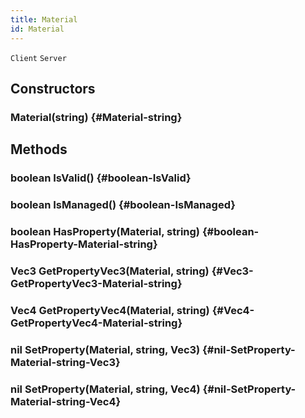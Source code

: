 ```yaml
---
title: Material
id: Material
---
```

`Client`
`Server`

## Constructors

### Material(string) {#Material-string}

## Methods

### boolean IsValid() {#boolean-IsValid}

### boolean IsManaged() {#boolean-IsManaged}

### boolean HasProperty(Material, string) {#boolean-HasProperty-Material-string}

### Vec3 GetPropertyVec3(Material, string) {#Vec3-GetPropertyVec3-Material-string}

### Vec4 GetPropertyVec4(Material, string) {#Vec4-GetPropertyVec4-Material-string}

### nil SetProperty(Material, string, Vec3) {#nil-SetProperty-Material-string-Vec3}

### nil SetProperty(Material, string, Vec4) {#nil-SetProperty-Material-string-Vec4}

